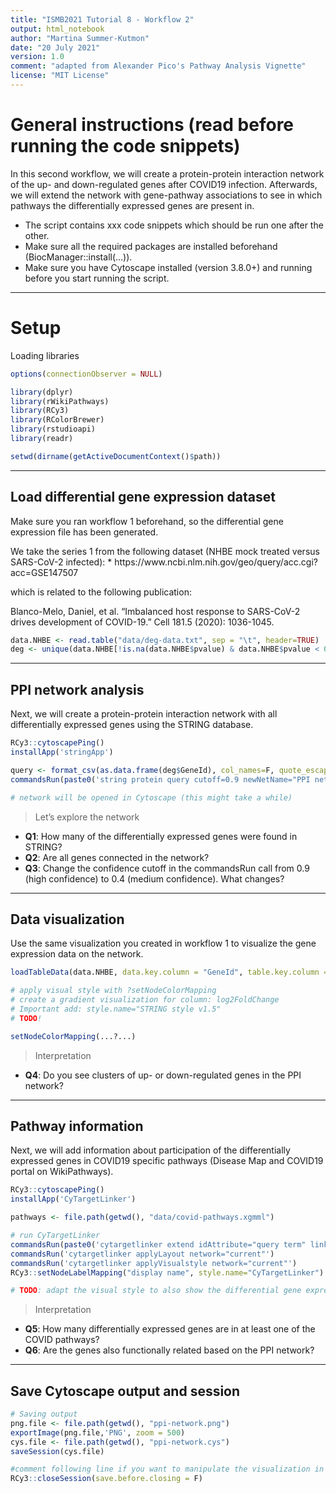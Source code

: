 ```yaml
---
title: "ISMB2021 Tutorial 8 - Workflow 2"
output: html_notebook
author: "Martina Summer-Kutmon"
date: "20 July 2021"
version: 1.0
comment: "adapted from Alexander Pico's Pathway Analysis Vignette"
license: "MIT License"
---
```


# General instructions (read before running the code snippets)
In this second workflow, we will create a protein-protein interaction network of the up- and down-regulated genes after COVID19 infection. Afterwards, we will extend the network with gene-pathway associations to see in which pathways the differentially expressed genes are present in.

* The script contains xxx code snippets which should be run one after the other. 
* Make sure all the required packages are installed beforehand (BiocManager::install(...)). 
* Make sure you have Cytoscape installed (version 3.8.0+) and running before you start running the script. 

*** 

# Setup

Loading libraries
```r
options(connectionObserver = NULL)

library(dplyr)
library(rWikiPathways)
library(RCy3)
library(RColorBrewer)
library(rstudioapi)
library(readr)
```

```r
setwd(dirname(getActiveDocumentContext()$path))
```

*** 

## Load differential gene expression dataset

Make sure you ran workflow 1 beforehand, so the differential gene expression file has been generated. 

We take the series 1 from the following dataset (NHBE mock treated versus SARS-CoV-2 infected): 
* https://www.ncbi.nlm.nih.gov/geo/query/acc.cgi?acc=GSE147507

which is related to the following publication:

Blanco-Melo, Daniel, et al. "Imbalanced host response to SARS-CoV-2 drives development of COVID-19." Cell 181.5 (2020): 1036-1045.

```r
data.NHBE <- read.table("data/deg-data.txt", sep = "\t", header=TRUE)
deg <- unique(data.NHBE[!is.na(data.NHBE$pvalue) & data.NHBE$pvalue < 0.05 & abs(data.NHBE$log2FoldChange) > 0.58,c(1,2)])
```

***

## PPI network analysis

Next, we will create a protein-protein interaction network with all differentially expressed genes using the STRING database. 

```r
RCy3::cytoscapePing()
installApp('stringApp') 

query <- format_csv(as.data.frame(deg$GeneId), col_names=F, quote_escape = "double", eol =",")
commandsRun(paste0('string protein query cutoff=0.9 newNetName="PPI network" query="',query,'" limit=0'))

# network will be opened in Cytoscape (this might take a while)
```

> Let's explore the network

- **Q1**: How many of the differentially expressed genes were found in STRING?
- **Q2**: Are all genes connected in the network? 
- **Q3**: Change the confidence cutoff in the commandsRun call from 0.9 (high confidence) to 0.4 (medium confidence). What changes? 

***

## Data visualization

Use the same visualization you created in workflow 1 to visualize the gene expression data on the network.

```r
loadTableData(data.NHBE, data.key.column = "GeneId", table.key.column = "query term")

# apply visual style with ?setNodeColorMapping
# create a gradient visualization for column: log2FoldChange
# Important add: style.name="STRING style v1.5"
# TODO!

setNodeColorMapping(...?...)
```

> Interpretation

- **Q4**: Do you see clusters of up- or down-regulated genes in the PPI network?

***

## Pathway information

Next, we will add information about participation of the differentially expressed genes in COVID19 specific pathways (Disease Map and COVID19 portal on WikiPathways).

```r
RCy3::cytoscapePing()
installApp('CyTargetLinker') 

pathways <- file.path(getwd(), "data/covid-pathways.xgmml")

# run CyTargetLinker
commandsRun(paste0('cytargetlinker extend idAttribute="query term" linkSetFiles="', pathways, '"'))
commandsRun('cytargetlinker applyLayout network="current"')
commandsRun('cytargetlinker applyVisualstyle network="current"')
RCy3::setNodeLabelMapping("display name", style.name="CyTargetLinker")

# TODO: adapt the visual style to also show the differential gene expression as the node fill color

```

> Interpretation

- **Q5**: How many differentially expressed genes are in at least one of the COVID pathways? 
- **Q6**: Are the genes also functionally related based on the PPI network?

***

## Save Cytoscape output and session

```r
# Saving output
png.file <- file.path(getwd(), "ppi-network.png")
exportImage(png.file,'PNG', zoom = 500)
cys.file <- file.path(getwd(), "ppi-network.cys")
saveSession(cys.file) 

#comment following line if you want to manipulate the visualization in Cytoscape
RCy3::closeSession(save.before.closing = F)
```
